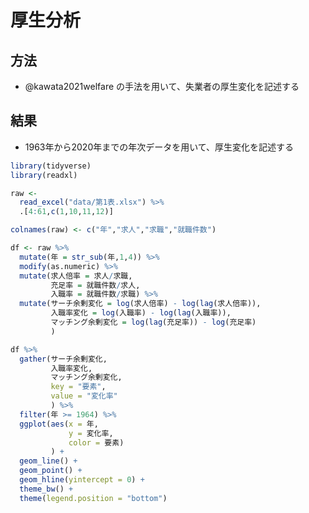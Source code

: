 # 厚生分析

## 方法

- @kawata2021welfare の手法を用いて、失業者の厚生変化を記述する

## 結果

- 1963年から2020年までの年次データを用いて、厚生変化を記述する

```r
library(tidyverse)
library(readxl)
```


```r
raw <- 
  read_excel("data/第1表.xlsx") %>%
  .[4:61,c(1,10,11,12)]

colnames(raw) <- c("年","求人","求職","就職件数")

df <- raw %>%
  mutate(年 = str_sub(年,1,4)) %>%
  modify(as.numeric) %>%
  mutate(求人倍率 = 求人/求職,
         充足率 = 就職件数/求人,
         入職率 = 就職件数/求職) %>%
  mutate(サーチ余剰変化 = log(求人倍率) - log(lag(求人倍率)),
         入職率変化 = log(入職率) - log(lag(入職率)),
         マッチング余剰変化 = log(lag(充足率)) - log(充足率)
         )

df %>%
  gather(サーチ余剰変化,
         入職率変化,
         マッチング余剰変化,
         key = "要素",
         value = "変化率"
         ) %>%
  filter(年 >= 1964) %>%
  ggplot(aes(x = 年,
             y = 変化率,
             color = 要素)
         ) +
  geom_line() +
  geom_point() +
  geom_hline(yintercept = 0) +
  theme_bw() +
  theme(legend.position = "bottom")
```


